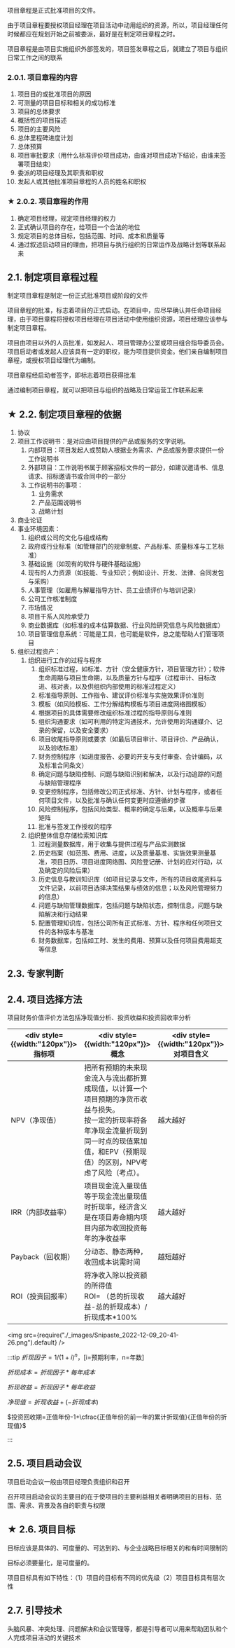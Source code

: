 项目章程是正式批准项目的文件。

 <Highlight>由于项目章程要授权项目经理在项目活动中动用组织的资源，所以，项目经理任何时候都应在规划开始之前被委派，最好是在制定项目章程之时。</Highlight> 

 <Highlight>项目章程是由项目实施组织外部签发的，项目签发章程之后，就建立了项目与组织日常工作之间的联系</Highlight> 

### 2.0.1. 项目章程的内容
1. 项目目的或批准项目的原因
2. 可测量的项目目标和相关的成功标准
3. 项目的总体要求
4. 概括性的项目描述
5. 项目的主要风险
6. 总体里程碑进度计划
7. 总体预算
8. 项目审批要求（用什么标准评价项目成功，由谁对项目成功下结论，由谁来签署项目结束）
9. 委派的项目经理及其职责和职权
10. 发起人或其他批准项目章程的人员的姓名和职权

### ★ 2.0.2. 项目章程的作用
1. 确定项目经理，规定项目经理的权力
2. 正式确认项目的存在，给项目一个合法的地位
3. 规定项目的总体目标，包括范围、时间、成本和质量等
4. 通过叙述启动项目的理由，把项目与执行组织的日常运作及战略计划等联系起来

## 2.1. 制定项目章程过程
制定项目章程是制定一份正式批准项目或阶段的文件

项目章程的批准，标志着项目的正式启动。在项目中，应尽早确认并任命项目经理，由于项目章程将授权项目经理在项目活动中使用组织资源，项目经理应该参与制定项目章程。

项目由项目以外的人员批准，如发起人、项目管理办公室或项目组合指导委员会。项目启动者或发起人应该具有一定的职权，能为项目提供资金。他们亲自编制项目章程，或授权项目经理代为编制。

项目章程经启动者签字，即标志着项目获得批准

通过编制项目章程，就可以把项目与组织的战略及日常运营工作联系起来

## ★ 2.2. 制定项目章程的依据
1. 协议
2. 项目工作说明书：是对应由项目提供的产品或服务的文字说明。
    1. 内部项目：项目发起人或赞助人根据业务需求、产品或服务要求提供一份工作说明书
    2. 外部项目：工作说明书属于顾客招标文件的一部分，如建议邀请书、信息请求、招标邀请书或合同中的一部分
    3. 工作说明书的事项：
        1. 业务需求
        2. 产品范围说明书
        3. 战略计划
3. 商业论证
4. 事业环境因素：
    1. 组织或公司的文化与组成结构
    2. 政府或行业标准（如管理部门的规章制度、产品标准、质量标准与工艺标准）
    3. 基础设施（如现有的软件与硬件基础设施）
    4. 现有的人力资源（如技能、专业知识；例如设计、开发、法律、合同发包与采购）
    5. 人事管理（如雇用与解雇指导方针、员工业绩评价与培训记录）
    6. 公司工作核准制度
    7. 市场情况
    8. 项目干系人风险承受力
    9. 商业数据库（如标准的成本估算数据、行业风险研究信息与风险数据库）
    10. 项目管理信息系统：可能是工具，也可能是软件，总之能帮助人们管理项目
5.  组织过程资产：
    1.  组织进行工作的过程与程序
        1.  组织标准过程，如标准、方针（安全健康方针，项目管理方针）；软件生命周期与项目生命期，以及质量方针与程序（过程审计、目标改进、核对表，以及供组织内部使用的标准过程定义）
        2.  标准指导原则、工作指令、建议评价标准与实施效果评价准则
        3.  模板（如风险模板、工作分解结构模板与项目进度网络图模板）
        4.  根据项目的具体需要修改组织标准过程的指导原则与准则
        5.  组织沟通要求（如可利用的特定沟通技术，允许使用的沟通媒介、记录的保留，以及安全要求）
        6.  项目收尾指导原则或要求（如最后项目审计、项目评价、产品确认，以及验收标准）
        7.  财务控制程序（如进度报告、必要的开支与支付审查、会计编码，以及标准合同条文）
        8.  确定问题与缺陷控制、问题与缺陷识别和解决，以及行动追踪的问题与缺陷管理程序
        9.  变更控制程序，包括修改公司正式标准、方针、计划与程序，或者任何项目文件，以及批准与确认任何变更时应遵循的步骤
        10. 风险控制程序，包括风险类型、概率的确定与后果，以及概率与后果矩阵
        11. 批准与签发工作授权的程序
    2.  组织整体信息存储检索知识库
        1.  过程测量数据库，用于收集与提供过程与产品实测数据
        2.  历史档案（如范围、费用、进度，以及质量基准、实施效果测量基准，项目日历、项目进度网络图、风险登记册、计划的应对行动，以及确定的风险后果）
        3.  历史信息与教训知识库（如项目记录与文件，所有的项目收尾资料与文件记录，以前项目选择决策结果与绩效的信息；以及风险管理努力的信息）
        4.  问题与缺陷管理数据库，包括问题与缺陷状态，控制信息，问题与缺陷解决和行动结果
        5.  配置管理知识库，包括公司所有正式标准、方针、程序和任何项目文件的各种版本与基准
        6.  财务数据库，包括如工时、发生的费用、预算以及任何项目费用超支等信息


## 2.3. 专家判断

## 2.4. 项目选择方法
项目财务价值评价方法包括净现值分析、投资收益和投资回收率分析

| <div style={{width:"120px"}}>指标项</div> | <div style={{width:"120px"}}>概念</div>                                                                                                                                                            | <div style={{width:"120px"}}>对项目含义</div> |
| ----------------------------------------- | -------------------------------------------------------------------------------------------------------------------------------------------------------------------------------------------------- | --------------------------------------------- |
| NPV（净现值）                             | 把所有预期的未来现金流入与流出都折算成现值，以计算一个项目预期的净货币收益与损失。<br />按一定的折现率将各年净现金流量折现到同一时点的现值累加值，和EPV（预期现值）的区别，NPV考虑了风险（考点）。 | 越大越好                                      |
| IRR（内部收益率）                         | 项目现金流入量现值等于现金流出量现值时折现率，经济含义是在项目寿命期内项目内部为收回投资每年的净收益率                                                                                             | 越大越好                                      |
| Payback（回收期）                         | 分动态、静态两种，收回成本说需时间                                                                                                                                                                 | 越短越好                                      |
| ROI（投资回报率）                         | 将净收入除以投资额的所得值<br />ROI= （总的折现收益-总的折现成本）/折现成本*100%                                                                                                                   | 越大越好                                      |

<img src={require("./_images/Snipaste_2022-12-09_20-41-26.png").default} />

:::tip
$折现因子=1/(1+i)^n$，[i=预期利率，n=年数]

$折现成本=折现因子*每年成本$

$折现收益=折现因子*每年收益$

$净现值=折现收益+(-折现成本)$

$投资回收期=正值年份-1+\cfrac{正值年份的前一年的累计折现值}{正值年份的折现值}$

:::

## 2.5. 项目启动会议
项目启动会议一般由项目经理负责组织和召开

召开项目启动会议的主要目的在于使项目的主要利益相关者明确项目的目标、范围、需求、背景及各自的职责与权限

## ★ 2.6. 项目目标
 <Highlight>目标应该是具体的、可度量的、可达到的、与企业战略目标相关的和有时间限制的</Highlight> 

 <Highlight>目标必须要量化，是可度量的。</Highlight> 

项目目标具有如下特性：（1）项目的目标有不同的优先级（2）项目目标具有层次性

## 2.7. 引导技术
头脑风暴、冲突处理、问题解决和会议管理等，都是引导者可以用来帮助团队和个人完成项目活动的关键技术
